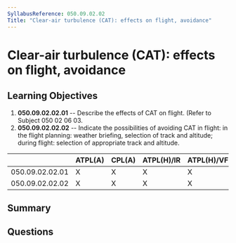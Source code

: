 ```yaml
---
SyllabusReference: 050.09.02.02
Title: "Clear-air turbulence (CAT): effects on flight, avoidance"
---
```


# Clear-air turbulence (CAT): effects on flight, avoidance

## Learning Objectives

1.  **050.09.02.02.01** -- Describe the effects of CAT on flight. (Refer to
    Subject 050 02 06 03.
2.  **050.09.02.02.02** -- Indicate the possibilities of avoiding CAT in flight:
    in the flight planning: weather briefing, selection of track and altitude;
    during flight: selection of appropriate track and altitude.

|                 | ATPL(A) | CPL(A) | ATPL(H)/IR | ATPL(H)/VFR | CPL(H) | IR | CBIR(A) |
| --------------- | ------- | ------ | ---------- | ----------- | ------ | -- | ------- |
| 050.09.02.02.01 | X       | X      | X          | X           | X      |    |         |
| 050.09.02.02.02 | X       | X      | X          | X           | X      |    |         |

## Summary

## Questions
